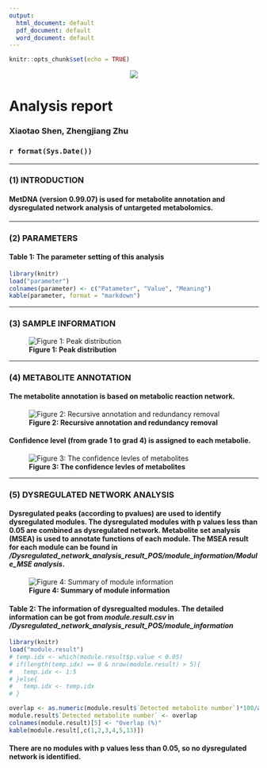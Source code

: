 ```yaml
---
output:
  html_document: default
  pdf_document: default
  word_document: default
---
```


```r
knitr::opts_chunk$set(echo = TRUE)
```

<center>![](MetDNA.logo.png)</center>

<h1>**Analysis report**</h1>
<h3>Xiaotao Shen, Zhengjiang Zhu</h3>
<h3>`r format(Sys.Date())`</h3>

---

### **(1) INTRODUCTION**

#### MetDNA (version 0.99.07) is used for metabolite annotation and dysregulated network analysis of untargeted metabolomics.

---

### **(2) PARAMETERS**

#### **Table 1: The parameter setting of this analysis**

```r
library(knitr)
load("parameter")
colnames(parameter) <- c("Patameter", "Value", "Meaning")
kable(parameter, format = "markdown")
```

---

### **(3) SAMPLE INFORMATION**

![**Figure 1: Peak distribution**](peak.distribution.plot.jpg)

---

### **(4) METABOLITE ANNOTATION**

#### The metabolite annotation is based on metabolic reaction network. 

![**Figure 2: Recursive annotation and redundancy removal**](annotation.information.and.redundancy.removal.in.metABM.jpg)

#### Confidence level (from grade 1 to grad 4) is assigned to each metabolie.

![**Figure 3: The confidence levles of metabolites**](annotation.grade.jpg) 



---

### **(5) DYSREGULATED NETWORK ANALYSIS**

#### Dysregulated peaks (according to pvalues) are used to identify dysregulated modules. The dysregulated modules with p values less than 0.05 are combined as dysregulated network. Metabolite set analysis (MSEA) is used to annotate functions of each module. The MSEA result for each module can be found in */Dysregulated_network_analysis_result_POS/module_information/Module_MSE analysis*.

![**Figure 4: Summary of module information**](module.overview.jpg) 

#### **Table 2: The information of dysregualted modules.** The detailed information can be got from *module.result.csv* in */Dysregulated_network_analysis_result_POS/module_information*

```r
library(knitr)
load("module.result")
# temp.idx <- which(module.result$p.value < 0.05)
# if(length(temp.idx) == 0 & nrow(module.result) > 5){
#   temp.idx <- 1:5
# }else{
#   temp.idx <- temp.idx
# }

overlap <- as.numeric(module.result$`Detected metabolite number`)*100/as.numeric(module.result$`Module size`)
module.result$`Detected metabolite number` <- overlap
colnames(module.result)[5] <- "Overlap (%)"
kable(module.result[,c(1,2,3,4,5,13)])
```


#### There are no modules with p values less than 0.05, so no dysregulated network is identified.